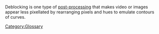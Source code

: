 {{Wikipedia|Video post-processing|Deblocking filter}}

Deblocking is one type of [[post-processing]] that makes video or images appear less pixellated by rearranging pixels and hues to emulate contours of curves.

[[Category:Glossary]]